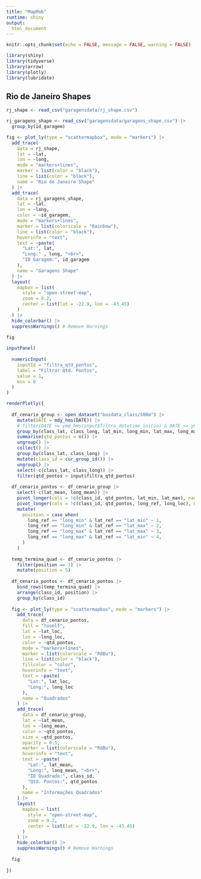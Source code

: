 ```yaml
---
title: "MapMob"
runtime: shiny
output: 
  html_document
---
```


```r

knitr::opts_chunk$set(echo = FALSE, message = FALSE, warning = FALSE)

```

```r

library(shiny) 
library(tidyverse)
library(arrow)
library(plotly)
library(lubridate)

```

## Rio de Janeiro Shapes
```r

rj_shape <- read_csv("garagensdata/rj_shape.csv")

rj_garagens_shape <- read_csv("garagensdata/garagens_shape.csv") |>
  group_by(id_garagem)

fig <- plot_ly(type = "scattermapbox", mode = "markers") |>
  add_trace(
    data = rj_shape,
    lat = ~lat,
    lon = ~long,
    mode = "markers+lines",
    marker = list(color = "black"),
    line = list(color = "black"),
    name = "Rio de Janeiro Shape"
  ) |>
  add_trace(
    data = rj_garagens_shape,
    lat = ~lat,
    lon = ~long,
    color = ~id_garagem,
    mode = "markers+lines",
    marker = list(colorscale = "Rainbow"),
    line = list(color = "black"),
    hoverinfo = "text",
    text = ~paste(
      "Lat:", lat,
      "Long:" , long, "<br>",
      "ID Garagem:", id_garagem
    ),
    name = "Garagens Shape"
  ) |>
  layout(
    mapbox = list(
      style = "open-street-map",
      zoom = 9.2,
      center = list(lat = -22.9, lon = -43.45)
    )
  ) |>
  hide_colorbar() |>
  suppressWarnings() # Remove Warnings 
  
fig

```


```r

inputPanel(
  
  numericInput(
    inputId = "filtra_qtd_pontos", 
    label = "Filtrar Qtd. Pontos", 
    value = 1, 
    min = 0
  )
)

```



```r

renderPlotly({
  
  df_cenario_group <- open_dataset("busdata_class/500m") |> 
    mutate(DATE = mdy_hms(DATE)) |>
    # filter(DATE >= ymd_hms(input$filtra_datetime_inicio) & DATE <= ymd_hms(input$filtra_datetime_fim)) |>
    group_by(class_lat, class_long, lat_min, long_min, lat_max, long_max, lat_mean, long_mean) |>
    summarise(qtd_pontos = n()) |>
    ungroup() |>
    collect() |>
    group_by(class_lat, class_long) |>
    mutate(class_id = cur_group_id()) |>
    ungroup() |>
    select(-c(class_lat, class_long)) |>
    filter(qtd_pontos > input$filtra_qtd_pontos)
    
  df_cenario_pontos <- df_cenario_group |>
    select(-c(lat_mean, long_mean)) |>
    pivot_longer(cols = !c(class_id, qtd_pontos, lat_min, lat_max), names_to = "long_ref", values_to = "long_loc") |> 
    pivot_longer(cols = !c(class_id, qtd_pontos, long_ref, long_loc), names_to = "lat_ref", values_to = "lat_loc") |>
    mutate(
      position = case_when(
        long_ref == "long_min" & lat_ref == "lat_min" ~ 1,
        long_ref == "long_min" & lat_ref == "lat_max" ~ 2,
        long_ref == "long_max" & lat_ref == "lat_max" ~ 3,
        long_ref == "long_max" & lat_ref == "lat_min" ~ 4,
      )
    )
    
  temp_termina_quad <- df_cenario_pontos |>
    filter(position == 1) |>
    mutate(position = 5)
    
  df_cenario_pontos <- df_cenario_pontos |>
    bind_rows(temp_termina_quad) |> 
    arrange(class_id, position) |>
    group_by(class_id)
    
  fig <- plot_ly(type = "scattermapbox", mode = "markers") |>
    add_trace(
      data = df_cenario_pontos,
      fill = "toself",
      lat = ~lat_loc,
      lon = ~long_loc,
      color = ~qtd_pontos,
      mode = "markers+lines",
      marker = list(colorscale = "RdBu"),
      line = list(color = "black"),
      fillcolor = "color",
      hoverinfo = "text",
      text = ~paste(
        "Lat:", lat_loc,
        "Long:", long_loc
      ),
      name = "Quadrados"
    ) |>
    add_trace(
      data = df_cenario_group,
      lat = ~lat_mean,
      lon = ~long_mean,
      color = ~qtd_pontos,
      size = ~qtd_pontos,
      opacity = 0.5,
      marker = list(colorscale = "RdBu"),
      hoverinfo = "text",
      text = ~paste(
        "Lat:", lat_mean,
        "Long:", long_mean, "<br>",
        "ID Quadrado:", class_id,
        "Qtd. Pontos:", qtd_pontos
      ),
      name = "Informações Quadrados"
    ) |>
    layout(
      mapbox = list(
        style = "open-street-map",
        zoom = 9.2,
        center = list(lat = -22.9, lon = -43.45)
      )
    ) |>
    hide_colorbar() |>
    suppressWarnings() # Remove Warnings
    
  fig
  
})

```
